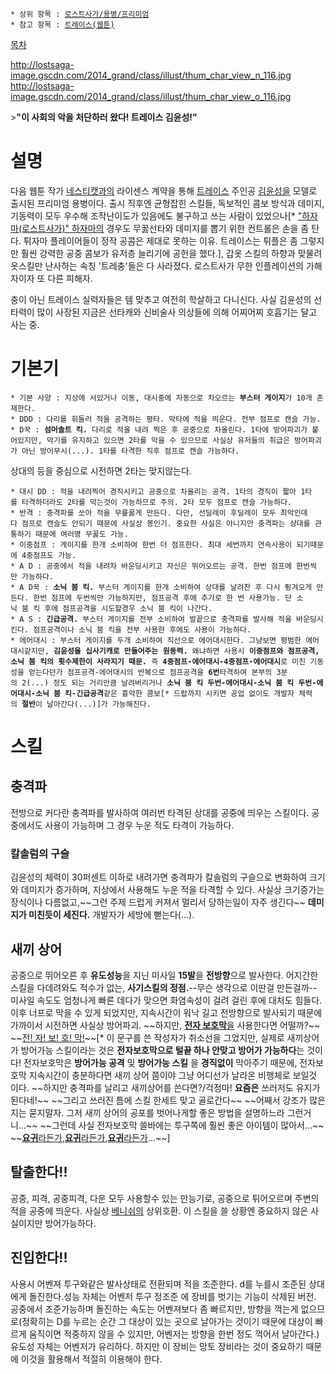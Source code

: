  * 상위 항목 : [[로스트사가/용병/프리미엄]]
 * 참고 항목 : [[트레이스(웹툰)]]

[[목차]]

http://lostsaga-image.gscdn.com/2014_grand/class/illust/thum_char_view_n_116.jpg
http://lostsaga-image.gscdn.com/2014_grand/class/illust/thum_char_view_o_116.jpg

>'''"이 사회의 악을 처단하러 왔다! 트레이스 김윤성!"'''

= 설명 =
다음 웹툰 작가 [[네스티캣]]과의 라이센스 계약을 통해 [[트레이스(웹툰)|트레이스]] 주인공 [[김윤성]]을 모델로 출시된 프리미엄 용병이다. 출시 직후엔 균형잡힌 스킬들, 독보적인 콤보 방식과 데미지, 기동력이 모두 우수해 조작난이도가 있음에도 불구하고 쓰는 사람이 있었으나[* [["하자마(로스트사가)" 하자마]]의 경우도 무꿇선타와 데미지를 뽑기 위한 컨트롤은 손을 좀 탄다. 튀자마 플레이어들이 정작 공콤은 제대로 못하는 이유. 트레이스는 튀플은 좀 그렇지만 훨씬 강력한 공중 콤보가 유저층 늘리기에 공헌을 했다.], 갑옷 스킬의 하향과 맞물려 옷스킬만 난사하는 속칭 '트레충'들은 다 사라졌다. 로스트사가 무한 인플레이션의 가해자이자 또 다른 피해자.

충이 아닌 트레이스 실력자들은 템 맞추고 여전히 학살하고 다니신다. 사실 김윤성의 선타력이 많이 사장된 지금은 선타캐와 신비술사 의상들에 의해 어찌어찌 호흡기는 달고 사는 중.
= 기본기 =
 * 기본 사양 : 지상에 서있거나 이동, 대시중에 자동으로 차오르는 '''부스터 게이지'''가 10개 존재한다.
 * DDD : 다리를 휘둘러 적을 공격하는 평타. 막타에 적을 띄운다. 전부 점프로 캔슬 가능.
 * D꾹 : '''섬머솔트 킥.''' 다리로 적을 내려 찍은 후 공중으로 차올린다. 1타에 방어파괴가 붙어있지만, 막기를 유지하고 있으면 2타를 막을 수 있으므로 사실상 유저들의 취급은 방어파괴가 아닌 방어무시(...). 1타를 타격한 직후 점프로 캔슬 가능하다.
상대의 등을 중심으로 시전하면 2타는 맞지않는다.
 * 대시 DD : 적을 내려찍어 경직시키고 공중으로 차올리는 공격. 1타의 경직이 짧아 1타를 타격하더라도 2타를 막는것이 가능하므로 주의. 2타 모두 점프로 캔슬 가능하다.
 * 반격 : 충격파를 쏘아 적을 무릎꿇게 만든다. 다만, 선딜레이 후딜레이 모두 최악인데다 점프로 캔슬도 안되기 때문에 사실상 봉인기. 중요한 사실은 아니지만 충격파는 상대를 관통하기 때문에 여러명 무꿇도 가능.
 * 이중점프 : 게이지를 한개 소비하여 한번 더 점프한다. 최대 세번까지 연속사용이 되기때문에 4중점프도 가능.
 * A D : 공중에서 적을 내려차 바운딩시키고 자신은 뛰어오르는 공격. 한번 점프에 한번씩만 가능하다.
 * A D꾹 : '''소닉 붐 킥.''' 부스터 게이지를 한개 소비하여 상대를 날려찬 후 다시 튕겨오게 만든다. 한번 점프에 두번씩만 가능하지만, 점프공격 후에 추가로 한 번 사용가능. 단 소닉 붐 킥 후에 점프공격을 시도할경우 소닉 붐 킥이 나간다.
 * A S : '''긴급공격.''' 부스터 게이지를 전부 소비하여 발끝으로 충격파를 발사해 적을 바운딩시킨다. 점프공격이나 소닉 붐 킥을 전부 사용한 후에도 사용이 가능하다.
 * 에어대시 : 부스터 게이지를 두개 소비하여 직선으로 에어대시한다. 그냥보면 평범한 에어대시같지만, '''김윤성을 십사기캐로 만들어주는 원동력.''' 왜냐하면 사용시 '''이중점프와 점프공격, 소닉 붐 킥의 횟수제한이 사라지기 때문.''' 즉 '''4중점프-에어대시-4중점프-에어대시'''로 미친 기동성을 얻는다던가 점프공격-에어대시의 반복으로 점프공격을 '''6번'''타격하여 본부의 3분의 2(...) 정도 되는 거리만큼 날려버리거나 '''소닉 붐 킥 두번-에어대시-소닉 붐 킥 두번-에어대시-소닉 붐 킥-긴급공격'''같은 흉악한 콤보[* 드랍까지 시키면 공업 없이도 개발자 체력의 '''절반'''이 날아간다(...)]가 가능해진다.

= 스킬 =
== 충격파 ==
전방으로 커다란 충격파를 발사하여 여러번 타격된 상대를 공중에 띄우는 스킬이다. 공중에서도 사용이 가능하며 그 경우 누운 적도 타격이 가능하다.

=== 칼솔럼의 구슬 ===
김윤성의 체력이 30퍼센트 이하로 내려가면 충격파가 칼솔럼의 구슬으로 변화하여 크기와 데미지가 증가하며, 지상에서 사용해도 누운 적을 타격할 수 있다. 사실상 크기증가는 장식이나 다름없고,~~그런 주제 드럽게 커져서 멀리서 당하는일이 자주 생긴다~~ '''데미지가 미친듯이 세진다.''' 개발자가 세방에 뻗는다(...).

== 새끼 상어 ==
공중으로 뛰어오른 후 '''유도성능'''을 지닌 미사일 '''15발'''을 '''전방향'''으로 발사한다. 어지간한 스킬을 다데려와도 적수가 없는, '''사기스킬의 정점.'''--무슨 생각으로 이딴걸 만든걸까-- 미사일 속도도 엄청나게 빠른 데다가 맞으면 화염속성이 걸려 걸린 후에 대처도 힘들다. 이후 너프로 막을 수 있게 되었지만, 지속시간이 워낙 길고 전방향으로 발사되기 때문에 가까이서 시전하면 사실상 방어파괴.
~~하지만, [[헤비크래셔|'''전자 보호막''']]을 사용한다면 어떨까?~~ ~~[[드라군 놀이|전! 자! 보! 호! 막!]]~~[* 이 문구를 쓴 작성자가 취소선을 그었지만, 실제로 새끼상어가 방어가능 스킬이라는 것은 '''전자보호막으로 털끝 하나 안맞고 방어가 가능하다'''는 것이다! 전자보호막은 '''방어가능 공격''' 및 '''방어가능 스킬''' 을 '''경직없이''' 막아주기 때문에, 전자보호막 지속시간이 충분하다면 새끼 상어 쯤이야 그냥 어디선가 날라온 비행체로 보일것 이다. ~~하지만 충격파를 날리고 새끼상어를 쓴다면?/걱정마! '''요즘은''' 쓰러저도 유지가 된다네!~~ ~~그리고 쓰러진 틈에 스킬 한세트 맞고 골로간다~~ ~~어째서 강조가 많은지는 묻지말자. 그저 새끼 상어의 공포를 벗어나게할 좋은 방법을 설명하느라 그런거니...~~ ~~그런데 사실 전자보호막 쓸바에는 투구쪽에 훨씬 좋은 아이템이 많아서...~~ ~~[[구미호(로스트사가)|'''요귀''']]라든가,[[구미호(로스트사가)|'''요귀''']]라든가,[[구미호(로스트사가)|'''요귀''']]라든가...~~]

== 탈출한다!! ==
공중, 피격, 공중피격, 다운 모두 사용할수 있는 만능기로, 공중으로 튀어오르며 주변의 적을 공중에 띄운다. 사실상 [[조로(로스트사가)|베니쉬]]의 상위호환. 이 스킬을 쓸 상황엔 중요하지 않은 사실이지만 방어가능하다.

== 진입한다!! ==
사용시 어벤져 투구와같은 발사상태로 전환되며 적을 조준한다.
d를 누를시 조준된 상대에게 돌진한다.성능 자체는 어벤저 투구 정조준 에 장비를 벗기는 기능이 삭제된 버전. 공중에서 조준가능하며 돌진하는 속도는 어벤져보다 좀 빠르지만, 방향을 꺽는게 없으므로(정확히는 D를 누르는 순간 그 대상이 있는 곳으로 날아가는 것이기 때문에 대상이 빠르게 움직이면 적중하지 않을 수 있지만, 어벤저는 방향을 한번 정도 꺽어서 날아간다.) 유도성 자체는 어벤저가 유리하다. 하지만 이 장비는 망토 장비라는 것이 중요하기 때문에 이것을 활용해서 적절히 이용해야 한다.
